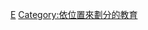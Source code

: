{{Commonscat|Education by continent}}

[[Category:按大洲分类|E]]
[[Category:依位置來劃分的教育|Category:依位置來劃分的教育]]